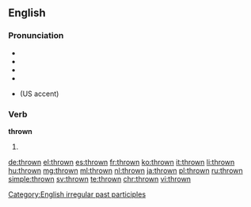 ==English==

===Pronunciation===
* {{IPA|/θrəʊn/}}
* {{audio|en-us-thrown.ogg|Audio (US)}}
* {{audio|En-uk-thrown.ogg|Audio (UK)}}
* {{rhymes|əʊn}}
* {{homophones|lang=en|throne}} (US accent)

===Verb===
'''thrown'''

# {{past participle of|throw|lang=en}}

[[Category:English irregular past participles]]

[[de:thrown]]
[[el:thrown]]
[[es:thrown]]
[[fr:thrown]]
[[ko:thrown]]
[[it:thrown]]
[[li:thrown]]
[[hu:thrown]]
[[mg:thrown]]
[[ml:thrown]]
[[nl:thrown]]
[[ja:thrown]]
[[pl:thrown]]
[[ru:thrown]]
[[simple:thrown]]
[[sv:thrown]]
[[te:thrown]]
[[chr:thrown]]
[[vi:thrown]]